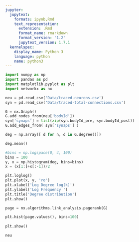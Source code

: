 ```yaml
---
jupyter:
  jupytext:
    formats: ipynb,Rmd
    text_representation:
      extension: .Rmd
      format_name: rmarkdown
      format_version: '1.2'
      jupytext_version: 1.7.1
  kernelspec:
    display_name: Python 3
    language: python
    name: python3
---
```


```python
import numpy as np
import pandas as pd
import matplotlib.pyplot as plt
import networkx as nx
```

```python
neu = pd.read_csv('Data/traced-neurons.csv')
syn = pd.read_csv('Data/traced-total-connections.csv')
```

```python
G = nx.Graph()
G.add_nodes_from(neu['bodyId'])
syn['synaps'] = list(zip(syn.bodyId_pre, syn.bodyId_post))
G.add_edges_from( syn['synaps'] )
```

```python
deg = np.array([ d for n, d in G.degree()])
```

```python
deg.mean()
```

```python
#bins = np.logspace(0, 4, 100)
bins = 100
y, x = np.histogram(deg, bins=bins)
x = (x[1:]+x[:-1])/2
```

```python
plt.loglog()
plt.plot(x, y, 'ro')
plt.xlabel('Log Degree log(k)')
plt.ylabel('Log Frequency ')
plt.title('Degree distribution')
plt.show()
```

```python
page = nx.algorithms.link_analysis.pagerank(G)
```

```python
plt.hist(page.values(), bins=100)
  
plt.show()
```

```python
neu
```

```python

```

